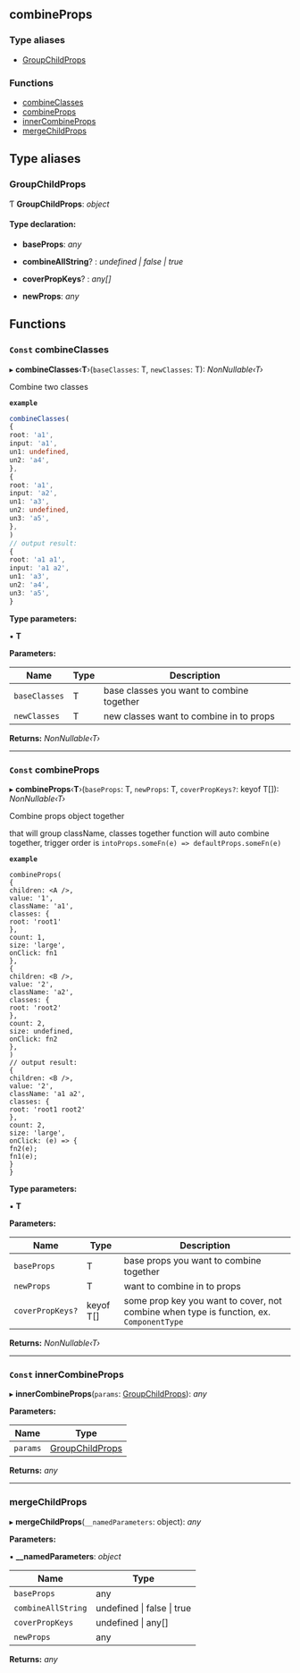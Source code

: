<!-- This file generate automatically, should not modify that directly -->


<Meta title="API Reference/Utils/combineProps" />

## combineProps

### Type aliases

- [GroupChildProps](#groupchildprops)

### Functions

- [combineClasses](#const-combineclasses)
- [combineProps](#const-combineprops)
- [innerCombineProps](#const-innercombineprops)
- [mergeChildProps](#mergechildprops)

## Type aliases

### GroupChildProps

Ƭ **GroupChildProps**: _object_

#### Type declaration:

- **baseProps**: _any_

- **combineAllString**? : _undefined | false | true_

- **coverPropKeys**? : _any[]_

- **newProps**: _any_

## Functions

### `Const` combineClasses

▸ **combineClasses**‹**T**›(`baseClasses`: T, `newClasses`: T): _NonNullable‹T›_

Combine two classes

**`example`**

```ts
combineClasses(
{
root: 'a1',
input: 'a1',
un1: undefined,
un2: 'a4',
},
{
root: 'a1',
input: 'a2',
un1: 'a3',
un2: undefined,
un3: 'a5',
},
)
// output result:
{
root: 'a1 a1',
input: 'a1 a2',
un1: 'a3',
un2: 'a4',
un3: 'a5',
}
```

**Type parameters:**

▪ **T**

**Parameters:**

| Name          | Type | Description                               |
| ------------- | ---- | ----------------------------------------- |
| `baseClasses` | T    | base classes you want to combine together |
| `newClasses`  | T    | new classes want to combine in to props   |

**Returns:** _NonNullable‹T›_

---

### `Const` combineProps

▸ **combineProps**‹**T**›(`baseProps`: T, `newProps`: T, `coverPropKeys?`: keyof T[]): _NonNullable‹T›_

Combine props object together

that will group className, classes together
function will auto combine together,
trigger order is `intoProps.someFn(e) => defaultProps.someFn(e)`

**`example`**

```tsx
combineProps(
{
children: <A />,
value: '1',
className: 'a1',
classes: {
root: 'root1'
},
count: 1,
size: 'large',
onClick: fn1
},
{
children: <B />,
value: '2',
className: 'a2',
classes: {
root: 'root2'
},
count: 2,
size: undefined,
onClick: fn2
},
)
// output result:
{
children: <B />,
value: '2',
className: 'a1 a2',
classes: {
root: 'root1 root2'
},
count: 2,
size: 'large',
onClick: (e) => {
fn2(e);
fn1(e);
}
}
```

**Type parameters:**

▪ **T**

**Parameters:**

| Name             | Type      | Description                                                                             |
| ---------------- | --------- | --------------------------------------------------------------------------------------- |
| `baseProps`      | T         | base props you want to combine together                                                 |
| `newProps`       | T         | want to combine in to props                                                             |
| `coverPropKeys?` | keyof T[] | some prop key you want to cover, not combine when type is function, ex. `ComponentType` |

**Returns:** _NonNullable‹T›_

---

### `Const` innerCombineProps

▸ **innerCombineProps**(`params`: [GroupChildProps](#groupchildprops)): _any_

**Parameters:**

| Name     | Type                                |
| -------- | ----------------------------------- |
| `params` | [GroupChildProps](#groupchildprops) |

**Returns:** _any_

---

### mergeChildProps

▸ **mergeChildProps**(`__namedParameters`: object): _any_

**Parameters:**

▪ **\_\_namedParameters**: _object_

| Name               | Type                               |
| ------------------ | ---------------------------------- |
| `baseProps`        | any                                |
| `combineAllString` | undefined &#124; false &#124; true |
| `coverPropKeys`    | undefined &#124; any[]             |
| `newProps`         | any                                |

**Returns:** _any_
